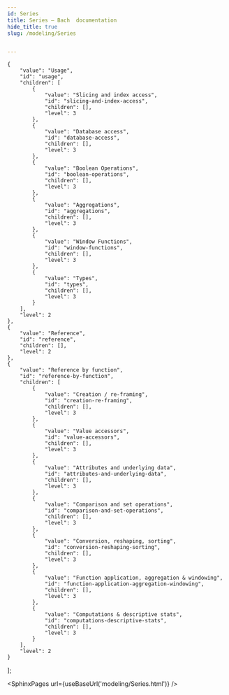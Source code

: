 ```yaml
---
id: Series
title: Series — Bach  documentation
hide_title: true
slug: /modeling/Series


---
```

<head>
    <meta name="description" content=" A typed representation of a single column of data." />
    <meta property="og:description" content=" A typed representation of a single column of data." />
</head>

    {
        "value": "Usage",
        "id": "usage",
        "children": [
            {
                "value": "Slicing and index access",
                "id": "slicing-and-index-access",
                "children": [],
                "level": 3
            },
            {
                "value": "Database access",
                "id": "database-access",
                "children": [],
                "level": 3
            },
            {
                "value": "Boolean Operations",
                "id": "boolean-operations",
                "children": [],
                "level": 3
            },
            {
                "value": "Aggregations",
                "id": "aggregations",
                "children": [],
                "level": 3
            },
            {
                "value": "Window Functions",
                "id": "window-functions",
                "children": [],
                "level": 3
            },
            {
                "value": "Types",
                "id": "types",
                "children": [],
                "level": 3
            }
        ],
        "level": 2
    },
    {
        "value": "Reference",
        "id": "reference",
        "children": [],
        "level": 2
    },
    {
        "value": "Reference by function",
        "id": "reference-by-function",
        "children": [
            {
                "value": "Creation / re-framing",
                "id": "creation-re-framing",
                "children": [],
                "level": 3
            },
            {
                "value": "Value accessors",
                "id": "value-accessors",
                "children": [],
                "level": 3
            },
            {
                "value": "Attributes and underlying data",
                "id": "attributes-and-underlying-data",
                "children": [],
                "level": 3
            },
            {
                "value": "Comparison and set operations",
                "id": "comparison-and-set-operations",
                "children": [],
                "level": 3
            },
            {
                "value": "Conversion, reshaping, sorting",
                "id": "conversion-reshaping-sorting",
                "children": [],
                "level": 3
            },
            {
                "value": "Function application, aggregation & windowing",
                "id": "function-application-aggregation-windowing",
                "children": [],
                "level": 3
            },
            {
                "value": "Computations & descriptive stats",
                "id": "computations-descriptive-stats",
                "children": [],
                "level": 3
            }
        ],
        "level": 2
    }
];




<SphinxPages url={useBaseUrl('modeling/Series.html')} />
